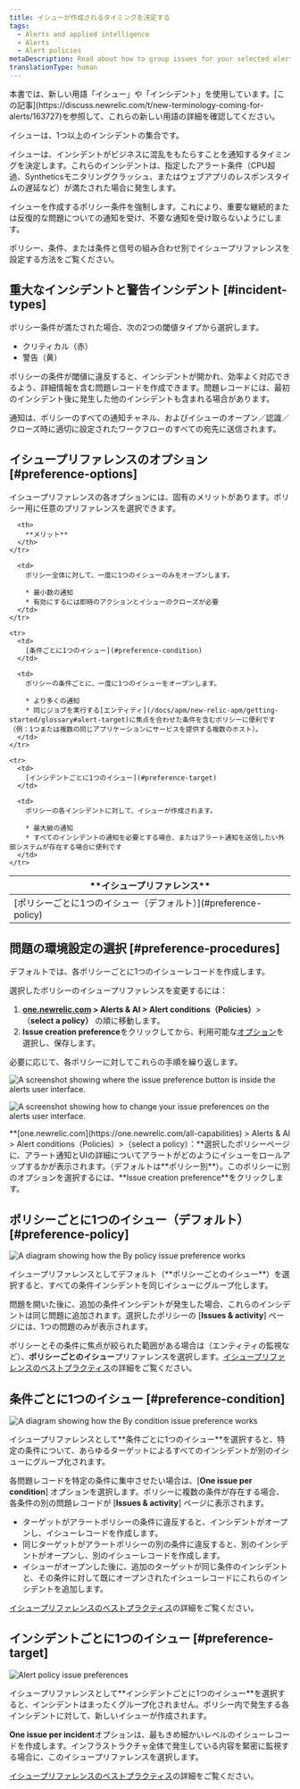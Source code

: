 ```yaml
---
title: イシューが作成されるタイミングを決定する
tags:
  - Alerts and applied intelligence
  - Alerts
  - Alert policies
metaDescription: Read about how to group issues for your selected alert policy and select your issue preference. The default is "by policy."
translationType: human
---
```







<Callout variant="important">
  本書では、新しい用語「イシュー」や「インシデント」を使用しています。[この記事](https://discuss.newrelic.com/t/new-terminology-coming-for-alerts/163727)を参照して、これらの新しい用語の詳細を確認してください。
</Callout>

イシューは、1つ以上のインシデントの集合です。

イシューは、インシデントがビジネスに混乱をもたらすことを通知するタイミングを決定します。これらのインシデントは、指定したアラート条件（CPU超過、Syntheticsモニタリングクラッシュ、またはウェブアプリのレスポンスタイムの遅延など）が満たされた場合に発生します。

イシューを作成するポリシー条件を強制します。これにより、重要な継続的または反復的な問題についての通知を受け、不要な通知を受け取らないようにします。

ポリシー、条件、または条件と信号の組み合わせ別でイシュープリファレンスを設定する方法をご覧ください。

## 重大なインシデントと警告インシデント [#incident-types]

ポリシー条件が満たされた場合、次の2つの閾値タイプから選択します。

* クリティカル（赤）
* 警告（黄）

ポリシーの条件が閾値に違反すると、インシデントが開かれ、効率よく対応できるよう、詳細情報を含む問題レコードを作成できます。問題レコードには、最初のインシデント後に発生した他のインシデントも含まれる場合があります。

通知は、ポリシーのすべての通知チャネル、およびイシューのオープン／認識／クローズ時に適切に設定されたワークフローのすべての宛先に送信されます。

## イシュープリファレンスのオプション [#preference-options]

イシュープリファレンスの各オプションには、固有のメリットがあります。ポリシー用に任意のプリファレンスを選択できます。

<table>
  <thead>
    <tr>
      <th width={200}>
        **イシュープリファレンス**
      </th>

      <th>
        **メリット**
      </th>
    </tr>
  </thead>

  <tbody>
    <tr>
      <td>
        [ポリシーごとに1つのイシュー（デフォルト）](#preference-policy)
      </td>

      <td>
        ポリシー全体に対して、一度に1つのイシューのみをオープンします。

        * 最小数の通知
        * 有効にするには即時のアクションとイシューのクローズが必要
      </td>
    </tr>

    <tr>
      <td>
        [条件ごとに1つのイシュー](#preference-condition)
      </td>

      <td>
        ポリシーの条件ごとに、一度に1つのイシューをオープンします。

        * より多くの通知
        * 同じジョブを実行する[エンティティ](/docs/apm/new-relic-apm/getting-started/glossary#alert-target)に焦点を合わせた条件を含むポリシーに便利です（例：1つまたは複数の同じアプリケーションにサービスを提供する複数のホスト）。
      </td>
    </tr>

    <tr>
      <td>
        [インシデントごとに1つのイシュー](#preference-target)
      </td>

      <td>
        ポリシーの各インシデントに対して、イシューが作成されます。

        * 最大級の通知
        * すべてのインシデントの通知を必要とする場合、またはアラート通知を送信したい外部システムが存在する場合に便利です
      </td>
    </tr>
  </tbody>
</table>

## 問題の環境設定の選択 [#preference-procedures]

デフォルトでは、各ポリシーごとに1つのイシューレコードを作成します。

選択したポリシーのイシュープリファレンスを変更するには：

1. **[one.newrelic.com](https://one.newrelic.com/all-capabilities) > Alerts & AI > Alert conditions（Policies）**> （**select a policy）** の順に移動します。
2. **Issue creation preference**をクリックしてから、利用可能な[オプション](#preference-options)を選択し、保存します。

必要に応じて、各ポリシーに対してこれらの手順を繰り返します。

<img
  title="A screenshot showing where the issue preference button is inside the alerts user interface."
  alt="A screenshot showing where the issue preference button is inside the alerts user interface."
  src={alertsIncidentPreferenceUi}
/>

<img
  title="A screenshot showing how to change your issue preferences on the alerts user interface."
  alt="A screenshot showing how to change your issue preferences on the alerts user interface."
  src={alertsIncidentPreferenceOptions}
/>

<figcaption>
  **[one.newrelic.com](https://one.newrelic.com/all-capabilities) > Alerts & AI > Alert conditions（Policies）>（select a policy）：**選択したポリシーページに、アラート通知とUIの詳細についてアラートがどのようにイシューをロールアップするかが表示されます。（デフォルトは**ポリシー別**）。このポリシーに別のオプションを選択するには、**Issue creation preference**をクリックします。
</figcaption>

## ポリシーごとに1つのイシュー（デフォルト） [#preference-policy]

<img
  title="A diagram showing how the By policy issue preference works"
  alt="A diagram showing how the By policy issue preference works"
  src={alertsByPolicy}
/>

<figcaption>
  イシュープリファレンスとしてデフォルト（**ポリシーごとのイシュー**）を選択すると、すべての条件インシデントを同じイシューにグループ化します。
</figcaption>

問題を開いた後に、追加の条件インシデントが発生した場合、これらのインシデントは同じ問題に追加されます。選択したポリシーの \[**Issues & activity**] ページには、1つの問題のみが表示されます。

ポリシーとその条件に焦点が絞られた範囲がある場合は（エンティティの監視など）、**ポリシーごとのイシュー**プリファレンスを選択します。[イシュープリファレンスのベストプラクティス](/docs/new-relic-solutions/best-practices-guides/alerts-applied-intelligence/alerts-best-practices/#incident-practices)の詳細をご覧ください。

## 条件ごとに1つのイシュー [#preference-condition]

<img
  title="A diagram showing how the By condition issue preference works"
  alt="A diagram showing how the By condition issue preference works"
  src={alertsByCondition}
/>

<figcaption>
  イシュープリファレンスとして**条件ごとに1つのイシュー**を選択すると、特定の条件について、あらゆるターゲットによるすべてのインシデントが別のイシューにグループ化されます。
</figcaption>

各問題レコードを特定の条件に集中させたい場合は、\[**One issue per condition**] オプションを選択します。ポリシーに複数の条件が存在する場合、各条件の別の問題レコードが \[**Issues & activity**] ページに表示されます。

* ターゲットがアラートポリシーの条件に違反すると、インシデントがオープンし、イシューレコードを作成します。
* 同じターゲットがアラートポリシーの別の条件に違反すると、別のインシデントがオープンし、別のイシューレコードを作成します。
* イシューがオープンした後に、追加のターゲットが同じ条件のインシデントと、その条件に対して既にオープンされたイシューレコードにこれらのインシデントを追加します。

[イシュープリファレンスのベストプラクティス](/docs/new-relic-solutions/best-practices-guides/alerts-applied-intelligence/alerts-best-practices/#incident-practices)の詳細をご覧ください。

## インシデントごとに1つのイシュー [#preference-target]

<img
  title="Alert policy issue preferences"
  alt="Alert policy issue preferences"
  src={alertsBySignal}
/>

<figcaption>
  イシュープリファレンスとして**インシデントごとに1つのイシュー**を選択すると、インシデントはまったくグループ化されません。ポリシー内で発生する各インシデントに対して、新しいイシューが作成されます。
</figcaption>

**One issue per incident**オプションは、最もきめ細かいレベルのイシューレコードを作成します。インフラストラクチャ全体で発生している内容を緊密に監視する場合に、このイシュープリファレンスを選択します。

[イシュープリファレンスのベストプラクティス](/docs/new-relic-solutions/best-practices-guides/alerts-applied-intelligence/alerts-best-practices/#incident-practices)の詳細をご覧ください。